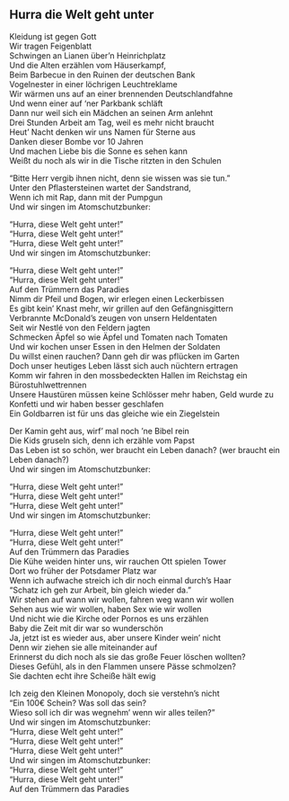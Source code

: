 ## Hurra die Welt geht unter

Kleidung ist gegen Gott  
Wir tragen Feigenblatt  
Schwingen an Lianen über'n Heinrichplatz  
Und die Alten erzählen vom Häuserkampf,  
Beim Barbecue in den Ruinen der deutschen Bank  
Vogelnester in einer löchrigen Leuchtreklame  
Wir wärmen uns auf an einer brennenden Deutschlandfahne  
Und wenn einer auf 'ner Parkbank schläft  
Dann nur weil sich ein Mädchen an seinen Arm anlehnt  
Drei Stunden Arbeit am Tag, weil es mehr nicht braucht  
Heut' Nacht denken wir uns Namen für Sterne aus  
Danken dieser Bombe vor 10 Jahren  
Und machen Liebe bis die Sonne es sehen kann  
Weißt du noch als wir in die Tische ritzten in den Schulen  
  
"Bitte Herr vergib ihnen nicht, denn sie wissen was sie tun."  
Unter den Pflastersteinen wartet der Sandstrand,  
Wenn ich mit Rap, dann mit der Pumpgun  
Und wir singen im Atomschutzbunker:  
  
  
  
  
"Hurra, diese Welt geht unter!"  
"Hurra, diese Welt geht unter!"  
"Hurra, diese Welt geht unter!"  
Und wir singen im Atomschutzbunker:  
  
"Hurra, diese Welt geht unter!"  
"Hurra, diese Welt geht unter!"  
Auf den Trümmern das Paradies  
Nimm dir Pfeil und Bogen, wir erlegen einen Leckerbissen  
Es gibt kein' Knast mehr, wir grillen auf den Gefängnisgittern  
Verbrannte McDonald's zeugen von unsern Heldentaten  
Seit wir Nestlé von den Feldern jagten  
Schmecken Äpfel so wie Äpfel und Tomaten nach Tomaten  
Und wir kochen unser Essen in den Helmen der Soldaten  
Du willst einen rauchen? Dann geh dir was pflücken im Garten  
Doch unser heutiges Leben lässt sich auch nüchtern ertragen  
Komm wir fahren in den mossbedeckten Hallen im Reichstag ein Bürostuhlwettrennen  
Unsere Haustüren müssen keine Schlösser mehr haben, Geld wurde zu Konfetti und wir haben besser geschlafen  
Ein Goldbarren ist für uns das gleiche wie ein Ziegelstein  
  
Der Kamin geht aus, wirf' mal noch 'ne Bibel rein  
Die Kids gruseln sich, denn ich erzähle vom Papst  
Das Leben ist so schön, wer braucht ein Leben danach? (wer braucht ein Leben danach?)  
Und wir singen im Atomschutzbunker:  
  
"Hurra, diese Welt geht unter!"  
"Hurra, diese Welt geht unter!"  
"Hurra, diese Welt geht unter!"  
Und wir singen im Atomschutzbunker:  
  
"Hurra, diese Welt geht unter!"  
"Hurra, diese Welt geht unter!"  
Auf den Trümmern das Paradies  
Die Kühe weiden hinter uns, wir rauchen Ott spielen Tower  
Dort wo früher der Potsdamer Platz war  
Wenn ich aufwache streich ich dir noch einmal durch's Haar  
"Schatz ich geh zur Arbeit, bin gleich wieder da."  
Wir stehen auf wann wir wollen, fahren weg wann wir wollen  
Sehen aus wie wir wollen, haben Sex wie wir wollen  
Und nicht wie die Kirche oder Pornos es uns erzählen  
Baby die Zeit mit dir war so wunderschön  
Ja, jetzt ist es wieder aus, aber unsere Kinder wein' nicht  
Denn wir ziehen sie alle miteinander auf  
Erinnerst du dich noch als sie das große Feuer löschen wollten?  
Dieses Gefühl, als in den Flammen unsere Pässe schmolzen?  
Sie dachten echt ihre Scheiße hält ewig  
  
Ich zeig den Kleinen Monopoly, doch sie verstehn's nicht  
"Ein 100€ Schein? Was soll das sein?  
Wieso soll ich dir was wegnehm' wenn wir alles teilen?"  
Und wir singen im Atomschutzbunker:  
"Hurra, diese Welt geht unter!"  
"Hurra, diese Welt geht unter!"  
"Hurra, diese Welt geht unter!"  
Und wir singen im Atomschutzbunker:  
"Hurra, diese Welt geht unter!"  
"Hurra, diese Welt geht unter!"  
Auf den Trümmern das Paradies
